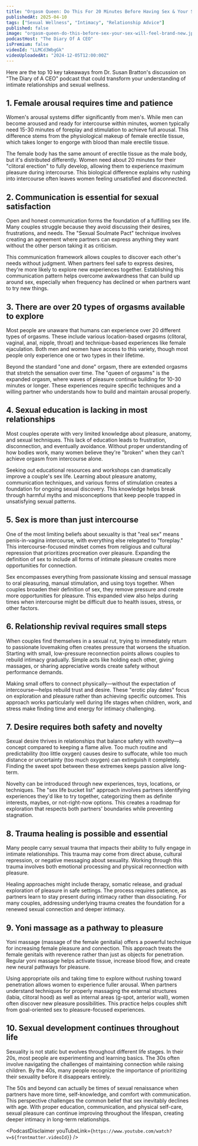 ```yaml
---
title: "Orgasm Queen: Do This For 20 Minutes Before Having Sex & Your Sex Will Feel Brand New!"
publishedAt: 2025-04-10
tags: ["Sexual Wellness", "Intimacy", "Relationship Advice"]
published: false
image: "orgasm-queen-do-this-before-sex-your-sex-will-feel-brand-new.jpg"
podcastHost: "The Diary Of A CEO"
isPremium: false
videoId: "LLMCd3WbgGk"
videoUploadedAt: "2024-12-05T12:00:00Z"
---
```



<PodcastSummaryPageLayout frontmatter={frontmatter}>

Here are the top 10 key takeaways from Dr. Susan Bratton's discussion on "The Diary of A CEO" podcast that could transform your understanding of intimate relationships and sexual wellness.

## 1. Female arousal requires time and patience

Women's arousal systems differ significantly from men's. While men can become aroused and ready for intercourse within minutes, women typically need 15-30 minutes of foreplay and stimulation to achieve full arousal. This difference stems from the physiological makeup of female erectile tissue, which takes longer to engorge with blood than male erectile tissue.

The female body has the same amount of erectile tissue as the male body, but it's distributed differently. Women need about 20 minutes for their "clitoral erection" to fully develop, allowing them to experience maximum pleasure during intercourse. This biological difference explains why rushing into intercourse often leaves women feeling unsatisfied and disconnected.

## 2. Communication is essential for sexual satisfaction

Open and honest communication forms the foundation of a fulfilling sex life. Many couples struggle because they avoid discussing their desires, frustrations, and needs. The "Sexual Soulmate Pact" technique involves creating an agreement where partners can express anything they want without the other person taking it as criticism.

This communication framework allows couples to discover each other's needs without judgment. When partners feel safe to express desires, they're more likely to explore new experiences together. Establishing this communication pattern helps overcome awkwardness that can build up around sex, especially when frequency has declined or when partners want to try new things.

## 3. There are over 20 types of orgasms available to explore

Most people are unaware that humans can experience over 20 different types of orgasms. These include various location-based orgasms (clitoral, vaginal, anal, nipple, throat) and technique-based experiences like female ejaculation. Both men and women have access to this variety, though most people only experience one or two types in their lifetime.

Beyond the standard "one and done" orgasm, there are extended orgasms that stretch the sensation over time. The "queen of orgasms" is the expanded orgasm, where waves of pleasure continue building for 10-30 minutes or longer. These experiences require specific techniques and a willing partner who understands how to build and maintain arousal properly.

## 4. Sexual education is lacking in most relationships

Most couples operate with very limited knowledge about pleasure, anatomy, and sexual techniques. This lack of education leads to frustration, disconnection, and eventually avoidance. Without proper understanding of how bodies work, many women believe they're "broken" when they can't achieve orgasm from intercourse alone.

Seeking out educational resources and workshops can dramatically improve a couple's sex life. Learning about pleasure anatomy, communication techniques, and various forms of stimulation creates a foundation for ongoing sexual discovery. This knowledge helps break through harmful myths and misconceptions that keep people trapped in unsatisfying sexual patterns.

## 5. Sex is more than just intercourse

One of the most limiting beliefs about sexuality is that "real sex" means penis-in-vagina intercourse, with everything else relegated to "foreplay." This intercourse-focused mindset comes from religious and cultural repression that prioritizes procreation over pleasure. Expanding the definition of sex to include all forms of intimate pleasure creates more opportunities for connection.

Sex encompasses everything from passionate kissing and sensual massage to oral pleasuring, manual stimulation, and using toys together. When couples broaden their definition of sex, they remove pressure and create more opportunities for pleasure. This expanded view also helps during times when intercourse might be difficult due to health issues, stress, or other factors.

## 6. Relationship revival requires small steps

When couples find themselves in a sexual rut, trying to immediately return to passionate lovemaking often creates pressure that worsens the situation. Starting with small, low-pressure reconnection points allows couples to rebuild intimacy gradually. Simple acts like holding each other, giving massages, or sharing appreciative words create safety without performance demands.

Making small offers to connect physically—without the expectation of intercourse—helps rebuild trust and desire. These "erotic play dates" focus on exploration and pleasure rather than achieving specific outcomes. This approach works particularly well during life stages when children, work, and stress make finding time and energy for intimacy challenging.

## 7. Desire requires both safety and novelty

Sexual desire thrives in relationships that balance safety with novelty—a concept compared to keeping a flame alive. Too much routine and predictability (too little oxygen) causes desire to suffocate, while too much distance or uncertainty (too much oxygen) can extinguish it completely. Finding the sweet spot between these extremes keeps passion alive long-term.

Novelty can be introduced through new experiences, toys, locations, or techniques. The "sex life bucket list" approach involves partners identifying experiences they'd like to try together, categorizing them as definite interests, maybes, or not-right-now options. This creates a roadmap for exploration that respects both partners' boundaries while preventing stagnation.

## 8. Trauma healing is possible and essential

Many people carry sexual trauma that impacts their ability to fully engage in intimate relationships. This trauma may come from direct abuse, cultural repression, or negative messaging about sexuality. Working through this trauma involves both emotional processing and physical reconnection with pleasure.

Healing approaches might include therapy, somatic release, and gradual exploration of pleasure in safe settings. The process requires patience, as partners learn to stay present during intimacy rather than dissociating. For many couples, addressing underlying trauma creates the foundation for a renewed sexual connection and deeper intimacy.

## 9. Yoni massage as a pathway to pleasure

Yoni massage (massage of the female genitalia) offers a powerful technique for increasing female pleasure and connection. This approach treats the female genitals with reverence rather than just as objects for penetration. Regular yoni massage helps activate tissue, increase blood flow, and create new neural pathways for pleasure.

Using appropriate oils and taking time to explore without rushing toward penetration allows women to experience fuller arousal. When partners understand techniques for properly massaging the external structures (labia, clitoral hood) as well as internal areas (g-spot, anterior wall), women often discover new pleasure possibilities. This practice helps couples shift from goal-oriented sex to pleasure-focused experiences.

## 10. Sexual development continues throughout life

Sexuality is not static but evolves throughout different life stages. In their 20s, most people are experimenting and learning basics. The 30s often involve navigating the challenges of maintaining connection while raising children. By the 40s, many people recognize the importance of prioritizing their sexuality before it disappears entirely.

The 50s and beyond can actually be times of sexual renaissance when partners have more time, self-knowledge, and comfort with communication. This perspective challenges the common belief that sex inevitably declines with age. With proper education, communication, and physical self-care, sexual pleasure can continue improving throughout the lifespan, creating deeper intimacy in long-term relationships.

<PodcastDisclaimer
  youTubeLink={`https://www.youtube.com/watch?v=${frontmatter.videoId}`}
/>

</PodcastSummaryPageLayout>
